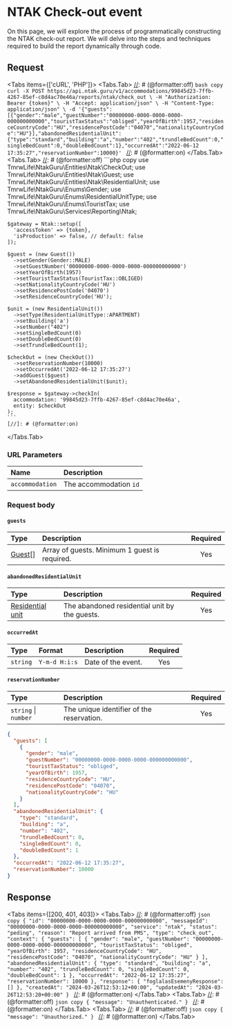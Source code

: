 
# NTAK Check-out event

On this page, we will explore the process of programmatically constructing the NTAK check-out report.
We will delve into the steps and techniques required to build the report dynamically through code.

## Request

<Protocol method="POST" path="/v1/accommodations/{accommodation}/reports/ntak/check_out" />

<Tabs items={['cURL', 'PHP']}>
  <Tabs.Tab>
    [//]: # (@formatter:off)
    ```bash copy
    curl -X POST https://api.ntak.guru/v1/accommodations/99845d23-7ffb-4267-85ef-c8d4ac70e46a/reports/ntak/check_out \
      -H "Authorization: Bearer {token}" \
      -H "Accept: application/json" \
      -H "Content-Type: application/json" \
      -d '{"guests":[{"gender":"male","guestNumber":"00000000-0000-0000-0000-000000000000","touristTaxStatus":"obliged","yearOfBirth":1957,"residenceCountryCode":"HU","residencePostCode":"04070","nationalityCountryCode":"HU"}],"abandonedResidentialUnit":{"type":"standard","building":"a","number":"402","trundleBedCount":0,"singleBedCount":0,"doubleBedCount":1},"occurredAt":"2022-06-12 17:35:27","reservationNumber":10000}'
    ```
    [//]: # (@formatter:on)
  </Tabs.Tab>
  <Tabs.Tab>
    [//]: # (@formatter:off)
    ```php copy
    use TmrwLife\NtakGuru\Entities\Ntak\CheckOut;
    use TmrwLife\NtakGuru\Entities\Ntak\Guest;
    use TmrwLife\NtakGuru\Entities\Ntak\ResidentialUnit;
    use TmrwLife\NtakGuru\Enums\Gender;
    use TmrwLife\NtakGuru\Enums\ResidentialUnitType;
    use TmrwLife\NtakGuru\Enums\TouristTax;
    use TmrwLife\NtakGuru\Services\Reporting\Ntak;

    $gateway = Ntak::setup([
      'accessToken' => {token},
      'isProduction' => false, // default: false
    ]);

    $guest = (new Guest())
      ->setGender(Gender::MALE)
      ->setGuestNumber('00000000-0000-0000-0000-000000000000')
      ->setYearOfBirth(1957)
      ->setTouristTaxStatus(TouristTax::OBLIGED)
      ->setNationalityCountryCode('HU')
      ->setResidencePostCode('04070')
      ->setResidenceCountryCode('HU');

    $unit = (new ResidentialUnit())
      ->setType(ResidentialUnitType::APARTMENT)
      ->setBuilding('a')
      ->setNumber("402")
      ->setSingleBedCount(0)
      ->setDoubleBedCount(0)
      ->setTrundleBedCount(1);

    $checkOut = (new CheckOut())
      ->setReservationNumber(10000)
      ->setOccurredAt('2022-06-12 17:35:27')
      ->addGuest($guest)
      ->setAbandonedResidentialUnit($unit);

    $response = $gateway->checkIn(
      accommodation: '99845d23-7ffb-4267-85ef-c8d4ac70e46a',
      entity: $checkOut
    );
    ```
    [//]: # (@formatter:on)
  </Tabs.Tab>
</Tabs>

### URL Parameters

| Name            | Description            |
|:----------------|:-----------------------|
| `accommodation` | The accommodation `id` |

### Request body

#### `guests`

| Type                           | Description                                   | Required |
|:-------------------------------|:----------------------------------------------|:--------:|
| [Guest](/ntak-objects#guest)[] | Array of guests. Minimum 1 guest is required. |   Yes    |

#### `abandonedResidentialUnit`

| Type                                               | Description                                   | Required |
|:---------------------------------------------------|:----------------------------------------------|:--------:|
| [Residential unit](/ntak-objects#residential-unit) | The abandoned residential unit by the guests. |   Yes    |

#### `occurredAt`

| Type     | Format        | Description        | Required |
|:---------|:--------------|:-------------------|:--------:|
| `string` | `Y-m-d H:i:s` | Date of the event. |   Yes    |

#### `reservationNumber`

| Type                 | Description                               | Required |
|:---------------------|:------------------------------------------|:--------:|
| `string` \| `number` | The unique identifier of the reservation. |   Yes    |

[//]: # (@formatter:off)
```json copy
{
  "guests": [
    {
      "gender": "male",
      "guestNumber": "00000000-0000-0000-0000-000000000000",
      "touristTaxStatus": "obliged",
      "yearOfBirth": 1957,
      "residenceCountryCode": "HU",
      "residencePostCode": "04070",
      "nationalityCountryCode": "HU"
    }
  ],
  "abandonedResidentialUnit": {
    "type": "standard",
    "building": "a",
    "number": "402",
    "trundleBedCount": 0,
    "singleBedCount": 0,
    "doubleBedCount": 1
  },
  "occurredAt": "2022-06-12 17:35:27",
  "reservationNumber": 10000
}
```
[//]: # (@formatter:on)

## Response

<Tabs items={[200, 401, 403]}>
  <Tabs.Tab>
    [//]: # (@formatter:off)
    ```json copy
    {
      "id": "00000000-0000-0000-0000-000000000000",
      "messageId": "00000000-0000-0000-0000-000000000000",
      "service": "ntak",
      "status": "peding",
      "reason": "Report arrived from PMS",
      "type": "check_out",
      "context": {
        "guests": [
          {
            "gender": "male",
            "guestNumber": "00000000-0000-0000-0000-000000000000",
            "touristTaxStatus": "obliged",
            "yearOfBirth": 1957,
            "residenceCountryCode": "HU",
            "residencePostCode": "04070",
            "nationalityCountryCode": "HU"
          }
        ],
        "abandonedResidentialUnit": {
          "type": "standard",
          "building": "a",
          "number": "402",
          "trundleBedCount": 0,
          "singleBedCount": 0,
          "doubleBedCount": 1
        },
        "occurredAt": "2022-06-12 17:35:27",
        "reservationNumber": 10000
      },
      "response": {
        "foglalasEsemenyResponse": []
      },
      "createdAt": "2024-03-26T12:53:12+00:00",
      "updatedAt": "2024-03-26T12:53:20+00:00"
    }
    ```
    [//]: # (@formatter:on)
  </Tabs.Tab>
  <Tabs.Tab>
    [//]: # (@formatter:off)
    ```json copy
    {
      "message": "Unauthenticated."
    }
    ```
    [//]: # (@formatter:on)
  </Tabs.Tab>
  <Tabs.Tab>
    [//]: # (@formatter:off)
    ```json copy
    {
      "message": "Unauthorized."
    }
    ```
    [//]: # (@formatter:on)
  </Tabs.Tab>
</Tabs>